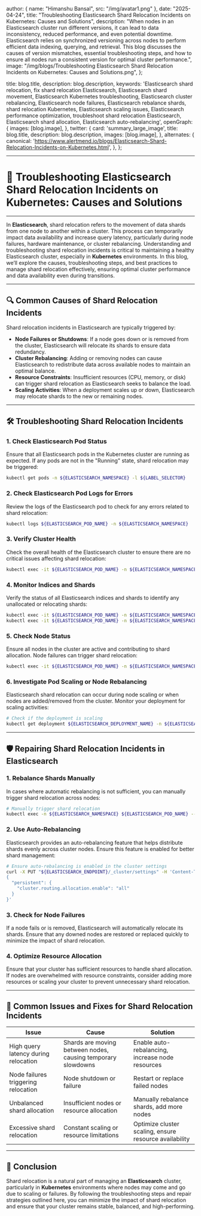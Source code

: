 
  author: { name: "Himanshu Bansal", src: "/img/avatar1.png" },
  date: "2025-04-24",
  title: "Troubleshooting Elasticsearch Shard Relocation Incidents on Kubernetes: Causes and Solutions",
  description:
    "When nodes in an Elasticsearch cluster run different versions, it can lead to data inconsistency, reduced performance, and even potential downtime. Elasticsearch relies on synchronized versioning across nodes to perform efficient data indexing, querying, and retrieval. This blog discusses the causes of version mismatches, essential troubleshooting steps, and how to ensure all nodes run a consistent version for optimal cluster performance.",
  image: "/img/blogs/Troubleshooting Elasticsearch Shard Relocation Incidents on Kubernetes: Causes and Solutions.png",
};

  title: blog.title,
  description: blog.description,
   keywords:
    'Elasticsearch shard relocation, fix shard relocation Elasticsearch, Elasticsearch shard movement, Elasticsearch Kubernetes troubleshooting, Elasticsearch cluster rebalancing, Elasticsearch node failures, Elasticsearch rebalance shards, shard relocation Kubernetes, Elasticsearch scaling issues, Elasticsearch performance optimization, troubleshoot shard relocation Elasticsearch, Elasticsearch shard allocation, Elasticsearch auto-rebalancing',
  openGraph: {
    images: [blog.image],
  },
   twitter: {
    card: 'summary_large_image',
    title: blog.title,
    description: blog.description,
    images: [blog.image],
  },
  alternates: {
    canonical: 'https://www.alertmend.io/blogs/Elasticsearch-Shard-Relocation-Incidents-on-Kubernetes.html',
  },
};



---
# 🚨 **Troubleshooting Elasticsearch Shard Relocation Incidents on Kubernetes: Causes and Solutions**
---

In **Elasticsearch**, shard relocation refers to the movement of data shards from one node to another within a cluster. This process can temporarily impact data availability and increase query latency, particularly during node failures, hardware maintenance, or cluster rebalancing. Understanding and troubleshooting shard relocation incidents is critical to maintaining a healthy Elasticsearch cluster, especially in **Kubernetes** environments. In this blog, we’ll explore the causes, troubleshooting steps, and best practices to manage shard relocation effectively, ensuring optimal cluster performance and data availability even during transitions.

---

## 🔍 **Common Causes of Shard Relocation Incidents**

Shard relocation incidents in Elasticsearch are typically triggered by:
- **Node Failures or Shutdowns**: If a node goes down or is removed from the cluster, Elasticsearch will relocate its shards to ensure data redundancy.
- **Cluster Rebalancing**: Adding or removing nodes can cause Elasticsearch to redistribute data across available nodes to maintain an optimal balance.
- **Resource Constraints**: Insufficient resources (CPU, memory, or disk) can trigger shard relocation as Elasticsearch seeks to balance the load.
- **Scaling Activities**: When a deployment scales up or down, Elasticsearch may relocate shards to the new or remaining nodes.

---

## 🛠️ **Troubleshooting Shard Relocation Incidents**

### 1. **Check Elasticsearch Pod Status**
Ensure that all Elasticsearch pods in the Kubernetes cluster are running as expected. If any pods are not in the "Running" state, shard relocation may be triggered:
```bash
kubectl get pods -n ${ELASTICSEARCH_NAMESPACE} -l ${LABEL_SELECTOR}
```

### 2. **Check Elasticsearch Pod Logs for Errors**
Review the logs of the Elasticsearch pod to check for any errors related to shard relocation:
```bash
kubectl logs ${ELASTICSEARCH_POD_NAME} -n ${ELASTICSEARCH_NAMESPACE}
```

### 3. **Verify Cluster Health**
Check the overall health of the Elasticsearch cluster to ensure there are no critical issues affecting shard relocation:
```bash
kubectl exec -it ${ELASTICSEARCH_POD_NAME} -n ${ELASTICSEARCH_NAMESPACE} curl -X GET "http://localhost:9200/_cluster/health"
```

### 4. **Monitor Indices and Shards**
Verify the status of all Elasticsearch indices and shards to identify any unallocated or relocating shards:
```bash
kubectl exec -it ${ELASTICSEARCH_POD_NAME} -n ${ELASTICSEARCH_NAMESPACE} curl -X GET "http://localhost:9200/_cat/indices"
kubectl exec -it ${ELASTICSEARCH_POD_NAME} -n ${ELASTICSEARCH_NAMESPACE} curl -X GET "http://localhost:9200/_cat/shards"
```

### 5. **Check Node Status**
Ensure all nodes in the cluster are active and contributing to shard allocation. Node failures can trigger shard relocation:
```bash
kubectl exec -it ${ELASTICSEARCH_POD_NAME} -n ${ELASTICSEARCH_NAMESPACE} curl -X GET "http://localhost:9200/_cat/nodes"
```

### 6. **Investigate Pod Scaling or Node Rebalancing**
Elasticsearch shard relocation can occur during node scaling or when nodes are added/removed from the cluster. Monitor your deployment for scaling activities:
```bash
# Check if the deployment is scaling
kubectl get deployment ${ELASTICSEARCH_DEPLOYMENT_NAME} -n ${ELASTICSEARCH_NAMESPACE}
```

---

## 🛡️ **Repairing Shard Relocation Incidents in Elasticsearch**

### 1. **Rebalance Shards Manually**
In cases where automatic rebalancing is not sufficient, you can manually trigger shard relocation across nodes:
```bash
# Manually trigger shard relocation
kubectl exec -n ${ELASTICSEARCH_NAMESPACE} ${ELASTICSEARCH_POD_NAME} -- curl -X POST "http://localhost:9200/_cluster/reroute?retry_failed=true"
```

### 2. **Use Auto-Rebalancing**
Elasticsearch provides an auto-rebalancing feature that helps distribute shards evenly across cluster nodes. Ensure this feature is enabled for better shard management:
```bash
# Ensure auto-rebalancing is enabled in the cluster settings
curl -X PUT "${ELASTICSEARCH_ENDPOINT}/_cluster/settings" -H 'Content-Type: application/json' -d '
{
  "persistent": {
    "cluster.routing.allocation.enable": "all"
  }
}'
```

### 3. **Check for Node Failures**
If a node fails or is removed, Elasticsearch will automatically relocate its shards. Ensure that any downed nodes are restored or replaced quickly to minimize the impact of shard relocation.

### 4. **Optimize Resource Allocation**
Ensure that your cluster has sufficient resources to handle shard allocation. If nodes are overwhelmed with resource constraints, consider adding more resources or scaling your cluster to prevent unnecessary shard relocation.

---

## 🔄 **Common Issues and Fixes for Shard Relocation Incidents**

| **Issue**                              | **Cause**                                      | **Solution**                                      |
|----------------------------------------|------------------------------------------------|---------------------------------------------------|
| High query latency during relocation   | Shards are moving between nodes, causing temporary slowdowns | Enable auto-rebalancing, increase node resources |
| Node failures triggering relocation    | Node shutdown or failure                       | Restart or replace failed nodes                   |
| Unbalanced shard allocation            | Insufficient nodes or resource allocation      | Manually rebalance shards, add more nodes         |
| Excessive shard relocation             | Constant scaling or resource limitations       | Optimize cluster scaling, ensure resource availability |

---

## 🚀 **Conclusion**

Shard relocation is a natural part of managing an **Elasticsearch** cluster, particularly in **Kubernetes** environments where nodes may come and go due to scaling or failures. By following the troubleshooting steps and repair strategies outlined here, you can minimize the impact of shard relocation and ensure that your cluster remains stable, balanced, and high-performing.
